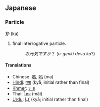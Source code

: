 ==Japanese==
===Particle===
'''か''' (ka)

# final interrogative particle.
#:''お元気ですか''？ (''o-genki desu ka''?)

====Translations====
*Chinese: [[嗎]], [[吗]] (ma)
*[[Hindi]]: [[क्या]] (kyā; initial rather than final)
*[[Khmer]]: [[េទ]]
*Thai: [[ไหม]] (mãi)
*[[Urdu]]: [[كيا]] (kyā; initial rather than final)
